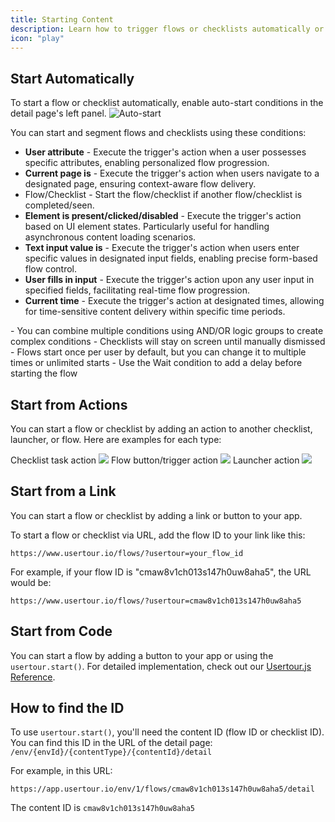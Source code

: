 ```yaml
---
title: Starting Content
description: Learn how to trigger flows or checklists automatically or manually in your application
icon: "play"
---
```


## Start Automatically
To start a flow or checklist automatically, enable auto-start conditions in the detail page's left panel.
![Auto-start](/images/surveys-10.png)

You can start and segment flows and checklists using these conditions:
- **User attribute** - Execute the trigger's action when a user possesses specific attributes, enabling personalized flow progression.
- **Current page is** - Execute the trigger's action when users navigate to a designated page, ensuring context-aware flow delivery.
- Flow/Checklist - Start the flow/checklist if another flow/checklist is completed/seen.
- **Element is present/clicked/disabled** - Execute the trigger's action based on UI element states. Particularly useful for handling asynchronous content loading scenarios.
- **Text input value is** - Execute the trigger's action when users enter specific values in designated input fields, enabling precise form-based flow control.
- **User fills in input** - Execute the trigger's action upon any user input in specified fields, facilitating real-time flow progression.
- **Current time** - Execute the trigger's action at designated times, allowing for time-sensitive content delivery within specific time periods.

<Note>
- You can combine multiple conditions using AND/OR logic groups to create complex conditions
- Checklists will stay on screen until manually dismissed
- Flows start once per user by default, but you can change it to multiple times or unlimited starts
- Use the Wait condition to add a delay before starting the flow
</Note>

## Start from Actions
You can start a flow or checklist by adding an action to another checklist, launcher, or flow. Here are examples for each type:

Checklist task action
![](/images/checklist-start-flow.png)
Flow button/trigger action
![](/images/flow-start-flow.png)
Launcher action
![](/images/launcher-start-flow.png)

## Start from a Link
You can start a flow or checklist by adding a link or button to your app.

To start a flow or checklist via URL, add the flow ID to your link like this:

```
https://www.usertour.io/flows/?usertour=your_flow_id
```

For example, if your flow ID is "cmaw8v1ch013s147h0uw8aha5", the URL would be:
```
https://www.usertour.io/flows/?usertour=cmaw8v1ch013s147h0uw8aha5
```

## Start from Code
You can start a flow by adding a button to your app or using the `usertour.start()`. For detailed implementation, check out our [Usertour.js Reference](/developers/usertourjs-reference/content/start).

## How to find the ID
To use `usertour.start()`, you'll need the content ID (flow ID or checklist ID). You can find this ID in the URL of the detail page: `/env/{envId}/{contentType}/{contentId}/detail`

For example, in this URL:
```
https://app.usertour.io/env/1/flows/cmaw8v1ch013s147h0uw8aha5/detail
```
The content ID is `cmaw8v1ch013s147h0uw8aha5`